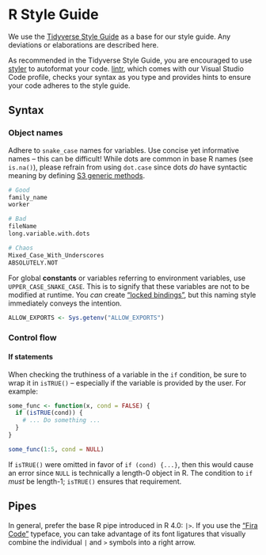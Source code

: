 # R Style Guide {#styling-r}

We use the [Tidyverse Style Guide](https://style.tidyverse.org/) as a base for our style guide. Any deviations or elaborations are described here.

As recommended in the Tidyverse Style Guide, you are encouraged to use [styler](http://styler.r-lib.org/) to autoformat your code. [lintr](https://github.com/jimhester/lintr), which comes with our Visual Studio Code profile<!-- TODO: Insert link to profile outline-->, checks your syntax as you type and provides hints to ensure your code adheres to the style guide.

## Syntax

### Object names

Adhere to `snake_case` names for variables. Use concise yet informative names -- this can be difficult! While dots are common in base R names (see `is.na()`), please refrain from using `dot.case` since dots _do_ have syntactic meaning by defining [S3 generic methods](https://adv-r.hadley.nz/s3.html#s3-methods).

```r
# Good
family_name
worker

# Bad
fileName
long.variable.with.dots

# Chaos
Mixed_Case_With_Underscores
ABSOLUTELY.NOT
```

For global **constants** or variables referring to environment variables, use `UPPER_CASE_SNAKE_CASE`. This is to signify that these variables are not to be modified at runtime. You _can_ create ["locked bindings"](https://stat.ethz.ch/R-manual/R-devel/library/base/html/bindenv.html), but this naming style immediately conveys the intention.

```r
ALLOW_EXPORTS <- Sys.getenv("ALLOW_EXPORTS")
```

### Control flow

#### If statements

When checking the truthiness of a variable in the `if` condition, be sure to wrap it in `isTRUE()` -- especially if the variable is provided by the user. For example:

```r
some_func <- function(x, cond = FALSE) {
  if (isTRUE(cond)) {
    # ... Do something ...
  }
}

some_func(1:5, cond = NULL)
```

If `isTRUE()` were omitted in favor of `if (cond) {...}`, then this would cause an error since `NULL` is technically a length-0 object in R. The condition to `if` _must_ be length-1; `isTRUE()` ensures that requirement.

## Pipes

In general, prefer the base R pipe introduced in R 4.0: `|>`. If you use the ["Fira Code"](https://github.com/tonsky/FiraCode) typeface, you can take advantage of its font ligatures that visually combine the individual `|` and `>` symbols into a right arrow.
